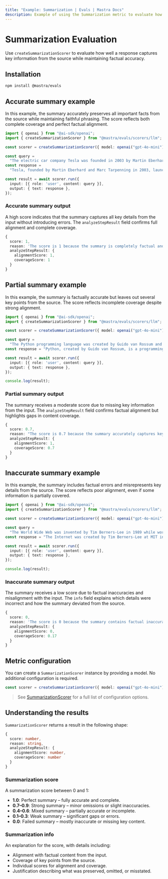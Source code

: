 ```yaml
---
title: "Example: Summarization | Evals | Mastra Docs"
description: Example of using the Summarization metric to evaluate how well LLM-generated summaries capture content while maintaining factual accuracy.
---
```



# Summarization Evaluation

Use `createSummarizationScorer` to evaluate how well a response captures key information from the source while maintaining factual accuracy.

## Installation

```bash copy
npm install @mastra/evals
```

## Accurate summary example

In this example, the summary accurately preserves all important facts from the source while maintaining faithful phrasing. The score reflects both complete coverage and perfect factual alignment.

```typescript filename="src/example-accurate-summary.ts" showLineNumbers copy
import { openai } from "@ai-sdk/openai";
import { createSummarizationScorer } from "@mastra/evals/scorers/llm";

const scorer = createSummarizationScorer({ model: openai("gpt-4o-mini") });

const query =
  "The electric car company Tesla was founded in 2003 by Martin Eberhard and Marc Tarpenning. Elon Musk joined in 2004 as the largest investor and became CEO in 2008. The company's first car, the Roadster, was launched in 2008.";
const response =
  "Tesla, founded by Martin Eberhard and Marc Tarpenning in 2003, launched its first car, the Roadster, in 2008. Elon Musk joined as the largest investor in 2004 and became CEO in 2008.";

const result = await scorer.run({
  input: [{ role: 'user', content: query }],
  output: { text: response },
});
```

### Accurate summary output

A high score indicates that the summary captures all key details from the input without introducing errors. The `analyzeStepResult` field confirms full alignment and complete coverage.

```typescript
{
  score: 1,
  reason: 'The score is 1 because the summary is completely factual and covers all key information from the original text.',
  analyzeStepResult: {
    alignmentScore: 1,
    coverageScore: 1
  }
}
```

## Partial summary example

In this example, the summary is factually accurate but leaves out several key points from the source. The score reflects incomplete coverage despite strong alignment.

```typescript filename="src/example-partial-summary.ts" showLineNumbers copy
import { openai } from "@ai-sdk/openai";
import { createSummarizationScorer } from "@mastra/evals/scorers/llm";

const scorer = createSummarizationScorer({ model: openai("gpt-4o-mini") });

const query =
  "The Python programming language was created by Guido van Rossum and was first released in 1991. It emphasizes code readability with its notable use of significant whitespace. Python is dynamically typed and garbage-collected. It supports multiple programming paradigms, including structured, object-oriented, and functional programming.";
const response = "Python, created by Guido van Rossum, is a programming language known for its readable code and use of whitespace. It was released in 1991.";

const result = await scorer.run({
  input: [{ role: 'user', content: query }],
  output: { text: response },
});

console.log(result);
```
### Partial summary output

The summary receives a moderate score due to missing key information from the input. The `analyzeStepResult` field confirms factual alignment but highlights gaps in content coverage.

```typescript
{
  score: 0.7,
  reason: "The score is 0.7 because the summary accurately captures key facts about Python's creation, release date, and emphasis on readability, achieving a perfect alignment score. However, it fails to mention that Python is dynamically typed, garbage-collected, and supports multiple programming paradigms, which affects the coverage score.",
  analyzeStepResult: {
    alignmentScore: 1,
    coverageScore: 0.7
  }
}
```

## Inaccurate summary example

In this example, the summary includes factual errors and misrepresents key details from the source. The score reflects poor alignment, even if some information is partially covered.

```typescript filename="src/example-inaccurate-summary.ts" showLineNumbers copy
import { openai } from "@ai-sdk/openai";
import { createSummarizationScorer } from "@mastra/evals/scorers/llm";

const scorer = createSummarizationScorer({ model: openai("gpt-4o-mini") });

const query =
  "The World Wide Web was invented by Tim Berners-Lee in 1989 while working at CERN. He published the first website in 1991. Berners-Lee made the Web freely available, with no patent and no royalties due.";
const response = "The Internet was created by Tim Berners-Lee at MIT in the early 1990s, and he went on to commercialize the technology through patents.";

const result = await scorer.run({
  input: [{ role: 'user', content: query }],
  output: { text: response },
});

console.log(result);
```

### Inaccurate summary output

The summary receives a low score due to factual inaccuracies and misalignment with the input. The `info` field explains which details were incorrect and how the summary deviated from the source.

```typescript
{
  score: 0,
  reason: 'The score is 0 because the summary contains factual inaccuracies and fails to cover essential details from the original text. The claim that the Internet was created at MIT in the early 1990s contradicts the original text, which states that the World Wide Web was invented at CERN in 1989. Additionally, the summary incorrectly states that Berners-Lee commercialized the technology through patents, while the original text clearly mentions that he made the Web freely available with no patents or royalties.',
  analyzeStepResult: {
    alignmentScore: 0,
    coverageScore: 0.17
  }
}
```

## Metric configuration

You can create a `SummarizationScorer` instance by providing a model. No additional configuration is required.

```typescript showLineNumbers copy
const scorer = createSummarizationScorer({ model: openai("gpt-4o-mini") });
```

> See [SummarizationScorer](/reference/scorers/summarization.mdx) for a full list of configuration options.

## Understanding the results

`SummarizationScorer` returns a result in the following shape:

```typescript
{
  score: number,
  reason: string,
  analyzeStepResult: {
    alignmentScore: number,
    coverageScore: number
  }
}
```

### Summarization score

A summarization score between 0 and 1:

- **1.0**: Perfect summary – fully accurate and complete.
- **0.7–0.9**: Strong summary – minor omissions or slight inaccuracies.
- **0.4–0.6**: Mixed summary – partially accurate or incomplete.
- **0.1–0.3**: Weak summary – significant gaps or errors.
- **0.0**: Failed summary – mostly inaccurate or missing key content.

### Summarization info

An explanation for the score, with details including:

- Alignment with factual content from the input.  
- Coverage of key points from the source.
- Individual scores for alignment and coverage.
- Justification describing what was preserved, omitted, or misstated.

<GithubLink
  marginTop='mt-16'
  link="https://github.com/mastra-ai/mastra/blob/main/examples/basics/scorers/summarization"
/>
